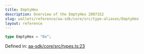 ```yaml
---
title: EmptyHex
description: Overview of the EmptyHex 2097152
slug: wallets/reference/aa-sdk/core/src/type-aliases/EmptyHex
layout: reference
---
```


```ts
type EmptyHex = "0x";
```

Defined in: [aa-sdk/core/src/types.ts:23](https://github.com/alchemyplatform/aa-sdk/blob/923a52171f7246172caf350853843e6680197da9/aa-sdk/core/src/types.ts#L23)
